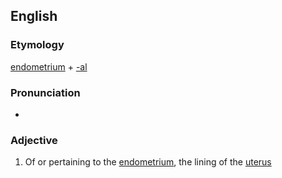 ==English==

===Etymology===
[[endometrium]] + [[-al]]

===Pronunciation===
* {{IPA|ˌendəˈmiːtɹi.əl|lang=en}}

===Adjective===
{{en-adj|-}}

# Of or pertaining to the [[endometrium]], the lining of the [[uterus]]